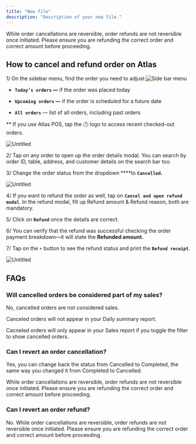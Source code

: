 ```yaml
---
title: "New file"
description: "Description of your new file."
---
```


<Warning>
  While order cancellations are reversible, order refunds are not reversible once initiated. Please ensure you are refunding the correct order and correct amount before proceeding.
</Warning>

## How to cancel and refund order on Atlas

1/ On the sidebar menu, find the order you need to adjust:![Side bar menu](/sidebar.png)

* **`Today’s orders` —** if the order was placed today

* **`Upcoming orders` —** if the order is scheduled for a future date

* **`All orders`** — list of all orders, including past orders

\*\* If you use Atlas POS, tap the 🕒 logo to access recent checked-out orders.

![Untitled](https://prod-files-secure.s3.us-west-2.amazonaws.com/8aee948b-9843-4907-8b92-c79e8ee8b8fc/3645c4c1-4c6e-4aeb-a05c-53bdc43e628f/Untitled.gif)

2/ Tap on any order to open up the order details modal. You can search by order ID, table, address, and customer details on the search bar too.

3/ Change the order status from the dropdown \*\*\*\*to **`Cancelled`.**

![Untitled](https://prod-files-secure.s3.us-west-2.amazonaws.com/8aee948b-9843-4907-8b92-c79e8ee8b8fc/16a84fa2-5f7d-48d5-9e34-ed68eb50f084/Untitled.gif)

4/ If you want to refund the order as well, tap on **`Cancel and open refund modal`**. In the refund modal, fill up Refund amount & Refund reason, both are mandatory.

5/ Click on **`Refund`** once the details are correct.

6/ You can verify that the refund was successful checking the order payment breakdown—it will state the **Refunded amount.**

7/ Tap on the `+` button to see the refund status and print the **`Refund receipt`**.

![Untitled](https://s3-us-west-2.amazonaws.com/secure.notion-static.com/4109f548-cc6a-4c7b-bd8e-f8656d07aa20/Untitled.png)

## FAQs

### Will cancelled orders be considered part of my sales?

No, cancelled orders are not considered sales.

Canceled orders will not appear in your Daily summary report.

Cacneled orders will only appear in your Sales report if you toggle the filter to show cancelled orders.

### Can I revert an order cancellation?

Yes, you can change back the status from Cancelled to Completed, the same way you changed it from Completed to Cancelled.

While order cancellations are reversible, order refunds are not reversible once initiated. Please ensure you are refunding the correct order and correct amount before proceeding.

### Can I revert an order refund?

No. While order cancellations are reversible, order refunds are not reversible once initiated. Please ensure you are refunding the correct order and correct amount before proceeding.